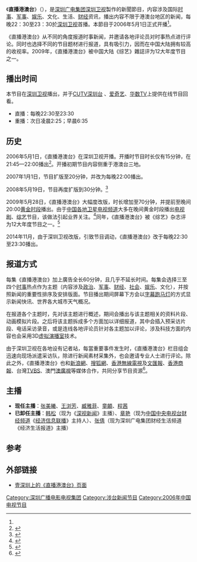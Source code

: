 {{In-progress_tvshow}}
{{電視節目信息框
| 顏色 = 
| 名稱 = 直播港澳台
| 英文名称 = {{lang|en|Greater China Live}}
| 圖片 = File:SZMG Greater China Live.png
| 圖說 = 《直播港澳台》于2021年6月24日启用的片头，该截图为当月29日的节目
| 格式 = 新聞资讯
| 主持 = [[张美曦|张美曦]]、[[王浏芳|王浏芳]]、[[臧雅菲|臧雅菲]]、[[童頔|童頔]]、[[程茜|程茜]]
| 國家 = {{CHN}}
| 語言 = [[现代标准汉语|汉语普通话]]
| 字幕 = [[简体中文|简体中文]]（仅新闻片及采访内容）
| 标语 = 关注直播港澳台，精准掌握全世界
| 制作年份 = 2006年–
| 製片人 = 陈红艳<small>（总制片人）</small><br>徐华强、王磊<small>（制片人）</small>
| 总监制 = 刘璋飚
| 監製 = 陈红艳、管姚
| 機位 = [[多镜头模式|多镜头]]
| 制作公司 = [[深圳广播电影电视集团|深圳广播电影电视集团]]融媒体中心时政新闻中心
| 每集長度 = 约60分钟
| 电视网 = [[深圳卫视|深圳卫视]]
| 視頻制式 = [[16:9|16:9]] [[SDTV|SDTV]] [[576i|576i]]<br>[[16:9|16:9]] [[HDTV|HDTV]] [[1080i|1080i]]
| 音頻制式 = 立體聲
| 開始 = {{Start date|2006|5|1}}
| 結束 =
| 晚於 =
| 早於 =
| 相關節目 = 《[[海峡两岸_(电视节目)|海峡两岸]]》<br>《[[海峡新干线|海峡新干线]]》
| 官方網站 = http://sztv.cutv.com/dianbo_list.shtml?pid=7867&id=7900
}}

《'''直播港澳台'''》（{{lang-en|Greater China Live}}），是[[深圳广电集团|深圳广电集团]][[深圳卫视|深圳卫视]]製作的新聞節目，内容涉及国际[[时事|时事]]、[[军事|军事]]、[[娱乐|娱乐]]、文化、生活、[[财经|财经]]资讯，播出内容不限于港澳台地区的新闻，每晚22：30至23：30於[[深圳卫视|深圳卫视]]首播。本節目于2006年5月1日正式开播<ref name=sohu/>。

《直播港澳台》从不同的角度报道时事新闻，并邀请各地评论员对时事热点进行评论。同时也选择不同的节目题材进行报道，具有吸引力，因而在中国大陆拥有较高的收视率。2009年，《直播港澳台》被中国大陆《综艺》雜誌评为12大年度节目之一。

==播出时间==
本节目在[[深圳卫视|深圳卫视]]播出，并于[http://sztv.cutv.com/dianbo_list.shtml?pid=7867&id=7900 CUTV深圳台] {{Wayback|url=http://sztv.cutv.com/dianbo_list.shtml?pid=7867&id=7900 |date=20180405153900 }}、[[爱奇艺|爱奇艺]]、[[华数TV|华数TV]]上提供在线节目回看。
*直播：每晚22:30至23:30
*重播：次日凌晨2:25；早晨6:35

==历史==
2006年5月1日，《直播港澳台》在深圳卫视开播。开播时节目时长仅有15分钟，在21:45—22:00播出<ref>{{cite web | url=http://news.sohu.com/20061106/n246224726.shtml | title=深圳卫视《直播港澳台》节目介绍 | publisher=[[搜狐网|搜狐网]] | access-date=2015-10-23 | archive-date=2016-08-27 | archive-url=https://web.archive.org/web/20160827021532/http://news.sohu.com/20061106/n246224726.shtml | dead-url=no }}</ref>。开播初期节目内容侧重于港澳台三地。

2007年1月1日，节目扩版至20分钟，并改为每晚22:00播出。

2008年5月19日，节目再度扩版到30分钟。<ref>{{cite web | url=http://news.sohu.com/20090521/n264090528.shtml | title=栏目大事记 | publisher=[[搜狐网|搜狐网]] | access-date=2015-10-23 | archive-date=2012-07-31 | archive-url=https://web.archive.org/web/20120731184024/http://news.sohu.com/20090521/n264090528.shtml | dead-url=no }}</ref>

2009年5月28日，《直播港澳台》大幅度改版，时长增加至70分钟，并提前至晚间20:00[[黄金时段|黄金时段]]播出。由于[[中华人民共和国电视广播|中国各地卫星电视频道]]大多在晚间黄金时段播出[[电视剧|电视剧]]、[[综艺|综艺]]节目，该做法引起业界关注。<ref name='sohu'>{{cite web | url=http://news.sohu.com/20090521/n264090215.shtml | title=深圳卫视强化港澳台特色 再造《直播港澳台》 | publisher=[[搜狐网|搜狐网]] | access-date=2015-10-23 | archive-date=2018-04-05 | archive-url=https://web.archive.org/web/20180405153640/http://news.sohu.com/20090521/n264090215.shtml | dead-url=no }}</ref>同年，《直播港澳台》被《综艺》杂志评为12大年度节目之一。<ref>{{cite web| url=http://sztqb.sznews.com/html/2010-04/01/content_1018666.htm| title=《直播港澳台》首次上榜| publisher=《深圳特区报》电子版| deadurl=yes| archiveurl=https://web.archive.org/web/20100408235428/http://sztqb.sznews.com/html/2010-04/01/content_1018666.htm| archivedate=2010-04-08}}</ref>

2014年11月，由于深圳卫视改版，引致节目调动，《直播港澳台》改于每晚22:30至23:30播出。

==报道方式==
每集《直播港澳台》加上廣告全长60分钟，且几乎不延长时间。每集会选择三至四个[[时事|时事]]热点作为主题（内容涉及[[政治|政治]]、[[军事|军事]]、[[财经|财经]]、[[社会|社会]]、[[娱乐|娱乐]]、文化），并按照新闻的重要性排序及安排版面。节目播出期间屏幕下方会以[[字幕跑马灯|字幕跑马灯]]的方式显示新闻快讯、世界各大城市天气概况。

在报道各个主题时，先对该主题进行概述，期间会播出与该主题相关的资料片段、动画模拟片段。之后将该主题拆成多个方面加以详细报道，其中会插入预采访片段、电话采访录音，或是连线各地评论员针对各主题加以评论，涉及科技方面的内容也会采用3D[[虚拟演播室|虚拟演播室]]技术。

由于深圳卫视在各地设有记者站，每當重要事件发生时，《直播港澳台》栏目组会迅速向现场派遣采访队，除进行新闻素材采集外，也会邀请专业人士进行评论。除此之外，《直播港澳台》也和[[新浪網|新浪網]]、[[搜狐網|搜狐網]]、[[香港|香港]][[無線電視|無線電視]]及[[文汇报_(香港)|文匯報]]、[[香港商報|香港商報]]、台灣[[TVBS|TVBS]]、澳門[[澳廣視|澳廣視]]等媒体合作，共同分享节目资源<ref>{{cite web | url=http://www.csm.com.cn/index.php/knowledge/showArticle/kaid/373.html | title=《直播港澳台》 | publisher=[[CSM|CSM]]视听调查机构 | access-date=2015-10-23 | archive-date=2021-01-28 | archive-url=https://web.archive.org/web/20210128135622/http://www.csm.com.cn/index.php/knowledge/showArticle/kaid/373.html | dead-url=no }}</ref>。

==主播==
* '''现任主播'''：[[张美曦|张美曦]]、[[王浏芳|王浏芳]]、[[臧雅菲|臧雅菲]]、[[童頔|童頔]]、[[程茜|程茜]]
* '''已卸任主播'''：[[韩松_(主持人)|韩松]]（现为《[[深视新闻|深视新闻]]》主播）、[[章艳|章艳]]（现为[[中国中央电视台财经频道|中国中央电视台财经频道]]《[[经济信息联播|经济信息联播]]》主持人）、[[张倩_(主持人)|张倩]]（现为深圳广电集团财经生活频道《经济生活报道》主播）

==参考==
{{reflist}}

==外部链接==
*[http://sztv.cutv.com/dianbo_list.shtml?pid=7867&id=7900 壹深圳上的《直播港澳台》页面] {{Wayback|url=http://sztv.cutv.com/dianbo_list.shtml?pid=7867&id=7900 |date=20180405153900 }}

[[Category:深圳广播电影电视集团|Category:深圳广播电影电视集团]]
[[Category:涉台新闻节目|Category:涉台新闻节目]]
[[Category:2006年中国电视节目|Category:2006年中国电视节目]]